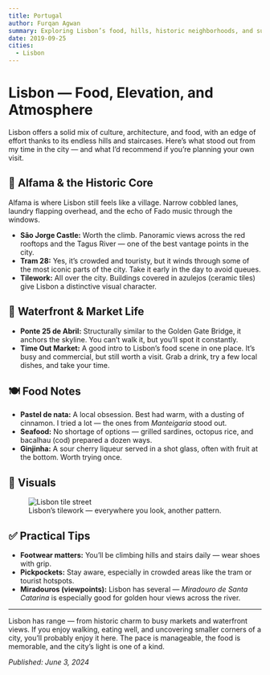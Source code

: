 ```yaml
---
title: Portugal
author: Furqan Agwan
summary: Exploring Lisbon’s food, hills, historic neighborhoods, and sunset views — a grounded guide from personal experience.
date: 2019-09-25
cities:
  - Lisbon
---
```


# Lisbon — Food, Elevation, and Atmosphere

Lisbon offers a solid mix of culture, architecture, and food, with an edge of effort thanks to its endless hills and staircases. Here’s what stood out from my time in the city — and what I’d recommend if you’re planning your own visit.

## 🏰 Alfama & the Historic Core

Alfama is where Lisbon still feels like a village. Narrow cobbled lanes, laundry flapping overhead, and the echo of Fado music through the windows.

- **São Jorge Castle:** Worth the climb. Panoramic views across the red rooftops and the Tagus River — one of the best vantage points in the city.
- **Tram 28:** Yes, it’s crowded and touristy, but it winds through some of the most iconic parts of the city. Take it early in the day to avoid queues.
- **Tilework:** All over the city. Buildings covered in azulejos (ceramic tiles) give Lisbon a distinctive visual character.

## 🌉 Waterfront & Market Life

- **Ponte 25 de Abril:** Structurally similar to the Golden Gate Bridge, it anchors the skyline. You can’t walk it, but you’ll spot it constantly.
- **Time Out Market:** A good intro to Lisbon’s food scene in one place. It’s busy and commercial, but still worth a visit. Grab a drink, try a few local dishes, and take your time.

## 🍽️ Food Notes

- **Pastel de nata:** A local obsession. Best had warm, with a dusting of cinnamon. I tried a lot — the ones from _Manteigaria_ stood out.
- **Seafood:** No shortage of options — grilled sardines, octopus rice, and bacalhau (cod) prepared a dozen ways.
- **Ginjinha:** A sour cherry liqueur served in a shot glass, often with fruit at the bottom. Worth trying once.

## 📸 Visuals

<figure>
  <img
    src="https://images.unsplash.com/photo-1512453979798-5ea266f8880c?auto=format&fit=crop&w=800&q=80"
    alt="Lisbon tile street"
  />
  <figcaption>
    Lisbon’s tilework — everywhere you look, another pattern.
  </figcaption>
</figure>

## ✅ Practical Tips

- **Footwear matters:** You’ll be climbing hills and stairs daily — wear shoes with grip.
- **Pickpockets:** Stay aware, especially in crowded areas like the tram or tourist hotspots.
- **Miradouros (viewpoints):** Lisbon has several — _Miradouro de Santa Catarina_ is especially good for golden hour views across the river.

---

Lisbon has range — from historic charm to busy markets and waterfront views. If you enjoy walking, eating well, and uncovering smaller corners of a city, you’ll probably enjoy it here. The pace is manageable, the food is memorable, and the city’s light is one of a kind.

_Published: June 3, 2024_

